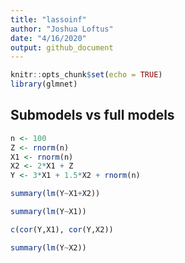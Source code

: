 ```yaml
---
title: "lassoinf"
author: "Joshua Loftus"
date: "4/16/2020"
output: github_document
---
```


```r
knitr::opts_chunk$set(echo = TRUE)
library(glmnet)
```

## Submodels vs full models

```r
n <- 100
Z <- rnorm(n)
X1 <- rnorm(n)
X2 <- 2*X1 + Z
Y <- 3*X1 + 1.5*X2 + rnorm(n)

summary(lm(Y~X1+X2))
```

```r
summary(lm(Y~X1))
```


```r
c(cor(Y,X1), cor(Y,X2))
```

```r
summary(lm(Y~X2))
```